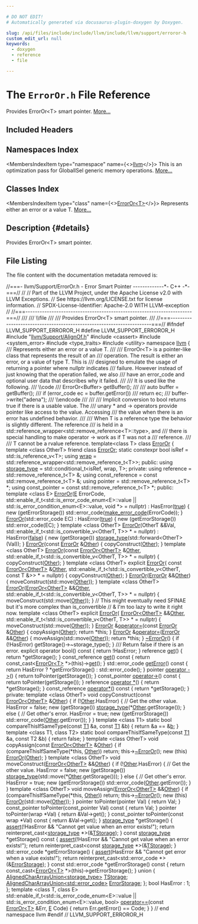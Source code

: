 ```yaml
---

# DO NOT EDIT!
# Automatically generated via docusaurus-plugin-doxygen by Doxygen.

slug: /api/files/include/include/llvm/include/llvm/support/erroror-h
custom_edit_url: null
keywords:
  - doxygen
  - reference
  - file

---
```





# The `ErrorOr.h` File Reference

<DoxygenPage pluginConfig={pluginConfig}>

Provides ErrorOr&lt;T&gt; smart pointer. <a href="#details">More...</a>

## Included Headers

<IncludesList>
<IncludesListItem
  filePath="llvm/Support/AlignOf.h"
  permalink="/docs/api/files/include/include/llvm/include/llvm/support/alignof-h"
  isLocal="true" />
<IncludesListItem
  filePath="cassert"
  permalink=""
  isLocal="false" />
<IncludesListItem
  filePath="system_error"
  permalink=""
  isLocal="false" />
<IncludesListItem
  filePath="type_traits"
  permalink=""
  isLocal="false" />
<IncludesListItem
  filePath="utility"
  permalink=""
  isLocal="false" />
</IncludesList>

## Namespaces Index

<MembersIndex>

<MembersIndexItem
  type="namespace"
  name={<><a href="/docs/api/namespaces/llvm">llvm</a></>}>
This is an optimization pass for GlobalISel generic memory operations. <a href="/docs/api/namespaces/llvm/#details">More...</a>
</MembersIndexItem>

</MembersIndex>

## Classes Index

<MembersIndex>

<MembersIndexItem
  type="class"
  name={<><a href="/docs/api/classes/llvm/erroror">ErrorOr&lt;T&gt;</a></>}>
Represents either an error or a value T. <a href="/docs/api/classes/llvm/erroror/#details">More...</a>
</MembersIndexItem>

</MembersIndex>

## Description {#details}

Provides ErrorOr&lt;T&gt; smart pointer.

## File Listing

The file content with the documentation metadata removed is:

<ProgramListing>

<Link id="l00001" /><CodeLine lineNumber="1"><span class="doxyHighlightComment">//===- llvm/Support/ErrorOr.h - Error Smart Pointer -------------&#42;- C++ -&#42;-===//</span></CodeLine>
<Link id="l00002" /><CodeLine lineNumber="2"><span class="doxyHighlightComment">//</span></CodeLine>
<Link id="l00003" /><CodeLine lineNumber="3"><span class="doxyHighlightComment">// Part of the LLVM Project, under the Apache License v2.0 with LLVM Exceptions.</span></CodeLine>
<Link id="l00004" /><CodeLine lineNumber="4"><span class="doxyHighlightComment">// See https://llvm.org/LICENSE.txt for license information.</span></CodeLine>
<Link id="l00005" /><CodeLine lineNumber="5"><span class="doxyHighlightComment">// SPDX-License-Identifier: Apache-2.0 WITH LLVM-exception</span></CodeLine>
<Link id="l00006" /><CodeLine lineNumber="6"><span class="doxyHighlightComment">//</span></CodeLine>
<Link id="l00007" /><CodeLine lineNumber="7"><span class="doxyHighlightComment">//===----------------------------------------------------------------------===//</span></CodeLine>
<Link id="l00008" /><CodeLine lineNumber="8"><span class="doxyHighlightComment">///</span></CodeLine>
<Link id="l00009" /><CodeLine lineNumber="9"><span class="doxyHighlightComment">/// \\file</span></CodeLine>
<Link id="l00010" /><CodeLine lineNumber="10"><span class="doxyHighlightComment">///</span></CodeLine>
<Link id="l00011" /><CodeLine lineNumber="11"><span class="doxyHighlightComment">/// Provides ErrorOr&lt;T&gt; smart pointer.</span></CodeLine>
<Link id="l00012" /><CodeLine lineNumber="12"><span class="doxyHighlightComment">///</span></CodeLine>
<Link id="l00013" /><CodeLine lineNumber="13"><span class="doxyHighlightComment">//===----------------------------------------------------------------------===//</span></CodeLine>
<Link id="l00014" /><CodeLine lineNumber="14"></CodeLine>
<Link id="l00015" /><CodeLine lineNumber="15"><span class="doxyHighlightPreprocessor">#ifndef LLVM&#95;SUPPORT&#95;ERROROR&#95;H</span></CodeLine>
<Link id="l00016" /><CodeLine lineNumber="16"><span class="doxyHighlightPreprocessor">#define LLVM&#95;SUPPORT&#95;ERROROR&#95;H</span></CodeLine>
<Link id="l00017" /><CodeLine lineNumber="17"></CodeLine>
<Link id="l00018" /><CodeLine lineNumber="18"><span class="doxyHighlightPreprocessor">#include &quot;<a href="/docs/api/files/include/include/llvm/include/llvm/support/alignof-h">llvm/Support/AlignOf.h</a>&quot;</span></CodeLine>
<Link id="l00019" /><CodeLine lineNumber="19"><span class="doxyHighlightPreprocessor">#include &lt;cassert&gt;</span></CodeLine>
<Link id="l00020" /><CodeLine lineNumber="20"><span class="doxyHighlightPreprocessor">#include &lt;system&#95;error&gt;</span></CodeLine>
<Link id="l00021" /><CodeLine lineNumber="21"><span class="doxyHighlightPreprocessor">#include &lt;type&#95;traits&gt;</span></CodeLine>
<Link id="l00022" /><CodeLine lineNumber="22"><span class="doxyHighlightPreprocessor">#include &lt;utility&gt;</span></CodeLine>
<Link id="l00023" /><CodeLine lineNumber="23"></CodeLine>
<Link id="l00024" /><CodeLine lineNumber="24"><span class="doxyHighlightKeyword">namespace </span><span class="doxyHighlight"><a href="/docs/api/namespaces/llvm">llvm</a> &#123;</span></CodeLine>
<Link id="l00025" /><CodeLine lineNumber="25"></CodeLine>
<Link id="l00026" /><CodeLine lineNumber="26"><span class="doxyHighlightComment">/// Represents either an error or a value T.</span></CodeLine>
<Link id="l00027" /><CodeLine lineNumber="27"><span class="doxyHighlightComment">///</span></CodeLine>
<Link id="l00028" /><CodeLine lineNumber="28"><span class="doxyHighlightComment">/// ErrorOr&lt;T&gt; is a pointer-like class that represents the result of an</span></CodeLine>
<Link id="l00029" /><CodeLine lineNumber="29"><span class="doxyHighlightComment">/// operation. The result is either an error, or a value of type T. This is</span></CodeLine>
<Link id="l00030" /><CodeLine lineNumber="30"><span class="doxyHighlightComment">/// designed to emulate the usage of returning a pointer where nullptr indicates</span></CodeLine>
<Link id="l00031" /><CodeLine lineNumber="31"><span class="doxyHighlightComment">/// failure. However instead of just knowing that the operation failed, we also</span></CodeLine>
<Link id="l00032" /><CodeLine lineNumber="32"><span class="doxyHighlightComment">/// have an error&#95;code and optional user data that describes why it failed.</span></CodeLine>
<Link id="l00033" /><CodeLine lineNumber="33"><span class="doxyHighlightComment">///</span></CodeLine>
<Link id="l00034" /><CodeLine lineNumber="34"><span class="doxyHighlightComment">/// It is used like the following.</span></CodeLine>
<Link id="l00035" /><CodeLine lineNumber="35"><span class="doxyHighlightComment">/// \\code</span></CodeLine>
<Link id="l00036" /><CodeLine lineNumber="36"><span class="doxyHighlightComment">///   ErrorOr&lt;Buffer&gt; getBuffer();</span></CodeLine>
<Link id="l00037" /><CodeLine lineNumber="37"><span class="doxyHighlightComment">///</span></CodeLine>
<Link id="l00038" /><CodeLine lineNumber="38"><span class="doxyHighlightComment">///   auto buffer = getBuffer();</span></CodeLine>
<Link id="l00039" /><CodeLine lineNumber="39"><span class="doxyHighlightComment">///   if (error&#95;code ec = buffer.getError())</span></CodeLine>
<Link id="l00040" /><CodeLine lineNumber="40"><span class="doxyHighlightComment">///     return ec;</span></CodeLine>
<Link id="l00041" /><CodeLine lineNumber="41"><span class="doxyHighlightComment">///   buffer-&gt;write(&quot;adena&quot;);</span></CodeLine>
<Link id="l00042" /><CodeLine lineNumber="42"><span class="doxyHighlightComment">/// \\endcode</span></CodeLine>
<Link id="l00043" /><CodeLine lineNumber="43"><span class="doxyHighlightComment">///</span></CodeLine>
<Link id="l00044" /><CodeLine lineNumber="44"><span class="doxyHighlightComment">///</span></CodeLine>
<Link id="l00045" /><CodeLine lineNumber="45"><span class="doxyHighlightComment">/// Implicit conversion to bool returns true if there is a usable value. The</span></CodeLine>
<Link id="l00046" /><CodeLine lineNumber="46"><span class="doxyHighlightComment">/// unary &#42; and -&gt; operators provide pointer like access to the value. Accessing</span></CodeLine>
<Link id="l00047" /><CodeLine lineNumber="47"><span class="doxyHighlightComment">/// the value when there is an error has undefined behavior.</span></CodeLine>
<Link id="l00048" /><CodeLine lineNumber="48"><span class="doxyHighlightComment">///</span></CodeLine>
<Link id="l00049" /><CodeLine lineNumber="49"><span class="doxyHighlightComment">/// When T is a reference type the behavior is slightly different. The reference</span></CodeLine>
<Link id="l00050" /><CodeLine lineNumber="50"><span class="doxyHighlightComment">/// is held in a std::reference&#95;wrapper&lt;std::remove&#95;reference&lt;T&gt;::type&gt;, and</span></CodeLine>
<Link id="l00051" /><CodeLine lineNumber="51"><span class="doxyHighlightComment">/// there is special handling to make operator -&gt; work as if T was not a</span></CodeLine>
<Link id="l00052" /><CodeLine lineNumber="52"><span class="doxyHighlightComment">/// reference.</span></CodeLine>
<Link id="l00053" /><CodeLine lineNumber="53"><span class="doxyHighlightComment">///</span></CodeLine>
<Link id="l00054" /><CodeLine lineNumber="54"><span class="doxyHighlightComment">/// T cannot be a rvalue reference.</span></CodeLine>
<Link id="l00055" /><CodeLine lineNumber="55"><span class="doxyHighlightKeyword">template</span><span class="doxyHighlight">&lt;</span><span class="doxyHighlightKeyword">class</span><span class="doxyHighlight"> T&gt;</span></CodeLine>
<Link id="l00056" /><CodeLine lineNumber="56" lineLink="/docs/api/classes/llvm/erroror"><span class="doxyHighlightKeyword">class </span><span class="doxyHighlight"><a href="/docs/api/classes/llvm/erroror/#a7efd4fdaf2b3305e13c1358dff404193">ErrorOr</a> &#123;</span></CodeLine>
<Link id="l00057" /><CodeLine lineNumber="57" lineLink="/docs/api/classes/llvm/erroror/#a7efd4fdaf2b3305e13c1358dff404193"><span class="doxyHighlight">  </span><span class="doxyHighlightKeyword">template</span><span class="doxyHighlight"> &lt;</span><span class="doxyHighlightKeyword">class</span><span class="doxyHighlight"> OtherT&gt; </span><span class="doxyHighlightKeyword">friend</span><span class="doxyHighlight"> </span><span class="doxyHighlightKeyword">class </span><span class="doxyHighlight"><a href="/docs/api/classes/llvm/erroror/#a7efd4fdaf2b3305e13c1358dff404193">ErrorOr</a>;</span></CodeLine>
<Link id="l00058" /><CodeLine lineNumber="58"></CodeLine>
<Link id="l00059" /><CodeLine lineNumber="59"><span class="doxyHighlight">  </span><span class="doxyHighlightKeyword">static</span><span class="doxyHighlight"> </span><span class="doxyHighlightKeyword">constexpr</span><span class="doxyHighlight"> </span><span class="doxyHighlightKeywordType">bool</span><span class="doxyHighlight"> isRef = std::is&#95;reference&#95;v&lt;T&gt;;</span></CodeLine>
<Link id="l00060" /><CodeLine lineNumber="60"></CodeLine>
<Link id="l00061" /><CodeLine lineNumber="61"><span class="doxyHighlight">  </span><span class="doxyHighlightKeyword">using </span><span class="doxyHighlight"><a href="/docs/api/namespaces/llvm/#ac9a23c88949ad27ad62f0ee03254ee3a">wrap</a> = std::reference&#95;wrapper&lt;std::remove&#95;reference&#95;t&lt;T&gt;&gt;;</span></CodeLine>
<Link id="l00062" /><CodeLine lineNumber="62"></CodeLine>
<Link id="l00063" /><CodeLine lineNumber="63"><span class="doxyHighlightKeyword">public</span><span class="doxyHighlight">:</span></CodeLine>
<Link id="l00064" /><CodeLine lineNumber="64" lineLink="/docs/api/classes/llvm/erroror/#a044d928a33e6a9f4c2276ac7aa035459"><span class="doxyHighlight">  </span><span class="doxyHighlightKeyword">using </span><span class="doxyHighlight"><a href="/docs/api/classes/llvm/erroror/#a044d928a33e6a9f4c2276ac7aa035459">storage&#95;type</a> = std::conditional&#95;t&lt;isRef, wrap, T&gt;;</span></CodeLine>
<Link id="l00065" /><CodeLine lineNumber="65"></CodeLine>
<Link id="l00066" /><CodeLine lineNumber="66"><span class="doxyHighlightKeyword">private</span><span class="doxyHighlight">:</span></CodeLine>
<Link id="l00067" /><CodeLine lineNumber="67"><span class="doxyHighlight">  </span><span class="doxyHighlightKeyword">using </span><span class="doxyHighlight">reference = std::remove&#95;reference&#95;t&lt;T&gt; &amp;;</span></CodeLine>
<Link id="l00068" /><CodeLine lineNumber="68"><span class="doxyHighlight">  </span><span class="doxyHighlightKeyword">using </span><span class="doxyHighlight">const&#95;reference = </span><span class="doxyHighlightKeyword">const</span><span class="doxyHighlight"> std::remove&#95;reference&#95;t&lt;T&gt; &amp;;</span></CodeLine>
<Link id="l00069" /><CodeLine lineNumber="69"><span class="doxyHighlight">  </span><span class="doxyHighlightKeyword">using </span><span class="doxyHighlight">pointer = std::remove&#95;reference&#95;t&lt;T&gt; &#42;;</span></CodeLine>
<Link id="l00070" /><CodeLine lineNumber="70"><span class="doxyHighlight">  </span><span class="doxyHighlightKeyword">using </span><span class="doxyHighlight">const&#95;pointer = </span><span class="doxyHighlightKeyword">const</span><span class="doxyHighlight"> std::remove&#95;reference&#95;t&lt;T&gt; &#42;;</span></CodeLine>
<Link id="l00071" /><CodeLine lineNumber="71"></CodeLine>
<Link id="l00072" /><CodeLine lineNumber="72"><span class="doxyHighlightKeyword">public</span><span class="doxyHighlight">:</span></CodeLine>
<Link id="l00073" /><CodeLine lineNumber="73"><span class="doxyHighlight">  </span><span class="doxyHighlightKeyword">template</span><span class="doxyHighlight"> &lt;</span><span class="doxyHighlightKeyword">class</span><span class="doxyHighlight"> E&gt;</span></CodeLine>
<Link id="l00074" /><CodeLine lineNumber="74" lineLink="/docs/api/classes/llvm/erroror/#a2cad52048a7d41edabe8c195f17d96f4"><span class="doxyHighlight">  <a href="/docs/api/classes/llvm/erroror/#a2cad52048a7d41edabe8c195f17d96f4">ErrorOr</a>(<a href="/docs/api/files/lib/lib/ir/builtingcs-cpp/#abb2b3a60ccc38a28239e19a1646e0c8a">E</a> ErrorCode,</span></CodeLine>
<Link id="l00075" /><CodeLine lineNumber="75"><span class="doxyHighlight">          std::enable&#95;if&#95;t&lt;std::is&#95;error&#95;code&#95;enum&lt;E&gt;::value ||</span></CodeLine>
<Link id="l00076" /><CodeLine lineNumber="76"><span class="doxyHighlight">                               std::is&#95;error&#95;condition&#95;enum&lt;E&gt;::value,</span></CodeLine>
<Link id="l00077" /><CodeLine lineNumber="77"><span class="doxyHighlight">                           </span><span class="doxyHighlightKeywordType">void</span><span class="doxyHighlight"> &#42;&gt; = </span><span class="doxyHighlightKeyword">nullptr</span><span class="doxyHighlight">)</span></CodeLine>
<Link id="l00078" /><CodeLine lineNumber="78"><span class="doxyHighlight">      : HasError(<a href="/docs/api/files/lib/lib/analysis/basicaliasanalysis-cpp/#af6d5cafbdfc5313e65d990120021a3ec">true</a>) &#123;</span></CodeLine>
<Link id="l00079" /><CodeLine lineNumber="79"><span class="doxyHighlight">    </span><span class="doxyHighlightKeyword">new</span><span class="doxyHighlight"> (getErrorStorage()) std::error&#95;code(<a href="/docs/api/namespaces/llvm/#a20e3e08c7de6a230cd66f9e4322c3fbe">make&#95;error&#95;code</a>(ErrorCode));</span></CodeLine>
<Link id="l00080" /><CodeLine lineNumber="80"><span class="doxyHighlight">  &#125;</span></CodeLine>
<Link id="l00081" /><CodeLine lineNumber="81"></CodeLine>
<Link id="l00082" /><CodeLine lineNumber="82" lineLink="/docs/api/classes/llvm/erroror/#a0b9b6eb49cc512af35f805069a24dfa7"><span class="doxyHighlight">  <a href="/docs/api/classes/llvm/erroror/#a0b9b6eb49cc512af35f805069a24dfa7">ErrorOr</a>(std::error&#95;code EC) : HasError(<a href="/docs/api/files/lib/lib/analysis/basicaliasanalysis-cpp/#af6d5cafbdfc5313e65d990120021a3ec">true</a>) &#123;</span></CodeLine>
<Link id="l00083" /><CodeLine lineNumber="83"><span class="doxyHighlight">    </span><span class="doxyHighlightKeyword">new</span><span class="doxyHighlight"> (getErrorStorage()) std::error&#95;code(EC);</span></CodeLine>
<Link id="l00084" /><CodeLine lineNumber="84"><span class="doxyHighlight">  &#125;</span></CodeLine>
<Link id="l00085" /><CodeLine lineNumber="85"></CodeLine>
<Link id="l00086" /><CodeLine lineNumber="86"><span class="doxyHighlight">  </span><span class="doxyHighlightKeyword">template</span><span class="doxyHighlight"> &lt;</span><span class="doxyHighlightKeyword">class</span><span class="doxyHighlight"> OtherT&gt;</span></CodeLine>
<Link id="l00087" /><CodeLine lineNumber="87" lineLink="/docs/api/classes/llvm/erroror/#a0c88a3150a8205e8cda5adfd39764e56"><span class="doxyHighlight">  <a href="/docs/api/classes/llvm/erroror/#a0c88a3150a8205e8cda5adfd39764e56">ErrorOr</a>(OtherT &amp;&amp;Val,</span></CodeLine>
<Link id="l00088" /><CodeLine lineNumber="88"><span class="doxyHighlight">          std::enable&#95;if&#95;t&lt;std::is&#95;convertible&#95;v&lt;OtherT, T&gt;&gt; &#42; = </span><span class="doxyHighlightKeyword">nullptr</span><span class="doxyHighlight">)</span></CodeLine>
<Link id="l00089" /><CodeLine lineNumber="89"><span class="doxyHighlight">      : HasError(<a href="/docs/api/namespaces/false">false</a>) &#123;</span></CodeLine>
<Link id="l00090" /><CodeLine lineNumber="90"><span class="doxyHighlight">    </span><span class="doxyHighlightKeyword">new</span><span class="doxyHighlight"> (getStorage()) <a href="/docs/api/classes/llvm/erroror/#a044d928a33e6a9f4c2276ac7aa035459">storage&#95;type</a>(std::forward&lt;OtherT&gt;(Val));</span></CodeLine>
<Link id="l00091" /><CodeLine lineNumber="91"><span class="doxyHighlight">  &#125;</span></CodeLine>
<Link id="l00092" /><CodeLine lineNumber="92"></CodeLine>
<Link id="l00093" /><CodeLine lineNumber="93" lineLink="/docs/api/classes/llvm/erroror/#a20081c99e138c9642200e57357ce3030"><span class="doxyHighlight">  <a href="/docs/api/classes/llvm/erroror/#a20081c99e138c9642200e57357ce3030">ErrorOr</a>(</span><span class="doxyHighlightKeyword">const</span><span class="doxyHighlight"> <a href="/docs/api/classes/llvm/erroror/#a7efd4fdaf2b3305e13c1358dff404193">ErrorOr</a> &amp;<a href="/docs/api/namespaces/llvm/#a9eb4f5b98b70ee4fab9614ed58282c1fa6311ae17c1ee52b36e68aaf4ad066387">Other</a>) &#123;</span></CodeLine>
<Link id="l00094" /><CodeLine lineNumber="94"><span class="doxyHighlight">    copyConstruct(<a href="/docs/api/namespaces/llvm/#a9eb4f5b98b70ee4fab9614ed58282c1fa6311ae17c1ee52b36e68aaf4ad066387">Other</a>);</span></CodeLine>
<Link id="l00095" /><CodeLine lineNumber="95"><span class="doxyHighlight">  &#125;</span></CodeLine>
<Link id="l00096" /><CodeLine lineNumber="96"></CodeLine>
<Link id="l00097" /><CodeLine lineNumber="97"><span class="doxyHighlight">  </span><span class="doxyHighlightKeyword">template</span><span class="doxyHighlight"> &lt;</span><span class="doxyHighlightKeyword">class</span><span class="doxyHighlight"> OtherT&gt;</span></CodeLine>
<Link id="l00098" /><CodeLine lineNumber="98" lineLink="/docs/api/classes/llvm/erroror/#a85c93f60d48db111d6c1268fea22e8a5"><span class="doxyHighlight">  <a href="/docs/api/classes/llvm/erroror/#a85c93f60d48db111d6c1268fea22e8a5">ErrorOr</a>(</span><span class="doxyHighlightKeyword">const</span><span class="doxyHighlight"> <a href="/docs/api/classes/llvm/erroror/#a7efd4fdaf2b3305e13c1358dff404193">ErrorOr&lt;OtherT&gt;</a> &amp;<a href="/docs/api/namespaces/llvm/#a9eb4f5b98b70ee4fab9614ed58282c1fa6311ae17c1ee52b36e68aaf4ad066387">Other</a>,</span></CodeLine>
<Link id="l00099" /><CodeLine lineNumber="99"><span class="doxyHighlight">          std::enable&#95;if&#95;t&lt;std::is&#95;convertible&#95;v&lt;OtherT, T&gt;&gt; &#42; = </span><span class="doxyHighlightKeyword">nullptr</span><span class="doxyHighlight">) &#123;</span></CodeLine>
<Link id="l00100" /><CodeLine lineNumber="100"><span class="doxyHighlight">    copyConstruct(<a href="/docs/api/namespaces/llvm/#a9eb4f5b98b70ee4fab9614ed58282c1fa6311ae17c1ee52b36e68aaf4ad066387">Other</a>);</span></CodeLine>
<Link id="l00101" /><CodeLine lineNumber="101"><span class="doxyHighlight">  &#125;</span></CodeLine>
<Link id="l00102" /><CodeLine lineNumber="102"></CodeLine>
<Link id="l00103" /><CodeLine lineNumber="103"><span class="doxyHighlight">  </span><span class="doxyHighlightKeyword">template</span><span class="doxyHighlight"> &lt;</span><span class="doxyHighlightKeyword">class</span><span class="doxyHighlight"> OtherT&gt;</span></CodeLine>
<Link id="l00104" /><CodeLine lineNumber="104" lineLink="/docs/api/classes/llvm/erroror/#abca6cf2d304e0f62ab618356a4ae73a7"><span class="doxyHighlight">  </span><span class="doxyHighlightKeyword">explicit</span><span class="doxyHighlight"> <a href="/docs/api/classes/llvm/erroror/#abca6cf2d304e0f62ab618356a4ae73a7">ErrorOr</a>(</span></CodeLine>
<Link id="l00105" /><CodeLine lineNumber="105"><span class="doxyHighlight">      </span><span class="doxyHighlightKeyword">const</span><span class="doxyHighlight"> <a href="/docs/api/classes/llvm/erroror/#a7efd4fdaf2b3305e13c1358dff404193">ErrorOr&lt;OtherT&gt;</a> &amp;<a href="/docs/api/namespaces/llvm/#a9eb4f5b98b70ee4fab9614ed58282c1fa6311ae17c1ee52b36e68aaf4ad066387">Other</a>,</span></CodeLine>
<Link id="l00106" /><CodeLine lineNumber="106"><span class="doxyHighlight">      std::enable&#95;if&#95;t&lt;!std::is&#95;convertible&#95;v&lt;OtherT, const T &amp;&gt;&gt; &#42; = </span><span class="doxyHighlightKeyword">nullptr</span><span class="doxyHighlight">) &#123;</span></CodeLine>
<Link id="l00107" /><CodeLine lineNumber="107"><span class="doxyHighlight">    copyConstruct(<a href="/docs/api/namespaces/llvm/#a9eb4f5b98b70ee4fab9614ed58282c1fa6311ae17c1ee52b36e68aaf4ad066387">Other</a>);</span></CodeLine>
<Link id="l00108" /><CodeLine lineNumber="108"><span class="doxyHighlight">  &#125;</span></CodeLine>
<Link id="l00109" /><CodeLine lineNumber="109"></CodeLine>
<Link id="l00110" /><CodeLine lineNumber="110" lineLink="/docs/api/classes/llvm/erroror/#a56e3928f88902bab6f3c04488ff5fbd4"><span class="doxyHighlight">  <a href="/docs/api/classes/llvm/erroror/#a56e3928f88902bab6f3c04488ff5fbd4">ErrorOr</a>(<a href="/docs/api/classes/llvm/erroror/#a7efd4fdaf2b3305e13c1358dff404193">ErrorOr</a> &amp;&amp;<a href="/docs/api/namespaces/llvm/#a9eb4f5b98b70ee4fab9614ed58282c1fa6311ae17c1ee52b36e68aaf4ad066387">Other</a>) &#123;</span></CodeLine>
<Link id="l00111" /><CodeLine lineNumber="111"><span class="doxyHighlight">    moveConstruct(std::move(<a href="/docs/api/namespaces/llvm/#a9eb4f5b98b70ee4fab9614ed58282c1fa6311ae17c1ee52b36e68aaf4ad066387">Other</a>));</span></CodeLine>
<Link id="l00112" /><CodeLine lineNumber="112"><span class="doxyHighlight">  &#125;</span></CodeLine>
<Link id="l00113" /><CodeLine lineNumber="113"></CodeLine>
<Link id="l00114" /><CodeLine lineNumber="114"><span class="doxyHighlight">  </span><span class="doxyHighlightKeyword">template</span><span class="doxyHighlight"> &lt;</span><span class="doxyHighlightKeyword">class</span><span class="doxyHighlight"> OtherT&gt;</span></CodeLine>
<Link id="l00115" /><CodeLine lineNumber="115" lineLink="/docs/api/classes/llvm/erroror/#a791904015531439ae55a4de9c2e201ce"><span class="doxyHighlight">  <a href="/docs/api/classes/llvm/erroror/#a791904015531439ae55a4de9c2e201ce">ErrorOr</a>(<a href="/docs/api/classes/llvm/erroror/#a7efd4fdaf2b3305e13c1358dff404193">ErrorOr&lt;OtherT&gt;</a> &amp;&amp;<a href="/docs/api/namespaces/llvm/#a9eb4f5b98b70ee4fab9614ed58282c1fa6311ae17c1ee52b36e68aaf4ad066387">Other</a>,</span></CodeLine>
<Link id="l00116" /><CodeLine lineNumber="116"><span class="doxyHighlight">          std::enable&#95;if&#95;t&lt;std::is&#95;convertible&#95;v&lt;OtherT, T&gt;&gt; &#42; = </span><span class="doxyHighlightKeyword">nullptr</span><span class="doxyHighlight">) &#123;</span></CodeLine>
<Link id="l00117" /><CodeLine lineNumber="117"><span class="doxyHighlight">    moveConstruct(std::move(<a href="/docs/api/namespaces/llvm/#a9eb4f5b98b70ee4fab9614ed58282c1fa6311ae17c1ee52b36e68aaf4ad066387">Other</a>));</span></CodeLine>
<Link id="l00118" /><CodeLine lineNumber="118"><span class="doxyHighlight">  &#125;</span></CodeLine>
<Link id="l00119" /><CodeLine lineNumber="119"></CodeLine>
<Link id="l00120" /><CodeLine lineNumber="120"><span class="doxyHighlight">  </span><span class="doxyHighlightComment">// This might eventually need SFINAE but it&#39;s more complex than is&#95;convertible</span></CodeLine>
<Link id="l00121" /><CodeLine lineNumber="121"><span class="doxyHighlight">  </span><span class="doxyHighlightComment">// &amp; I&#39;m too lazy to write it right now.</span></CodeLine>
<Link id="l00122" /><CodeLine lineNumber="122"><span class="doxyHighlight">  </span><span class="doxyHighlightKeyword">template</span><span class="doxyHighlight"> &lt;</span><span class="doxyHighlightKeyword">class</span><span class="doxyHighlight"> OtherT&gt;</span></CodeLine>
<Link id="l00123" /><CodeLine lineNumber="123" lineLink="/docs/api/classes/llvm/erroror/#ac588a4604a42c9158bfc57eecbf275be"><span class="doxyHighlight">  </span><span class="doxyHighlightKeyword">explicit</span><span class="doxyHighlight"> <a href="/docs/api/classes/llvm/erroror/#ac588a4604a42c9158bfc57eecbf275be">ErrorOr</a>(</span></CodeLine>
<Link id="l00124" /><CodeLine lineNumber="124"><span class="doxyHighlight">      <a href="/docs/api/classes/llvm/erroror/#a7efd4fdaf2b3305e13c1358dff404193">ErrorOr&lt;OtherT&gt;</a> &amp;&amp;<a href="/docs/api/namespaces/llvm/#a9eb4f5b98b70ee4fab9614ed58282c1fa6311ae17c1ee52b36e68aaf4ad066387">Other</a>,</span></CodeLine>
<Link id="l00125" /><CodeLine lineNumber="125"><span class="doxyHighlight">      std::enable&#95;if&#95;t&lt;!std::is&#95;convertible&#95;v&lt;OtherT, T&gt;&gt; &#42; = </span><span class="doxyHighlightKeyword">nullptr</span><span class="doxyHighlight">) &#123;</span></CodeLine>
<Link id="l00126" /><CodeLine lineNumber="126"><span class="doxyHighlight">    moveConstruct(std::move(<a href="/docs/api/namespaces/llvm/#a9eb4f5b98b70ee4fab9614ed58282c1fa6311ae17c1ee52b36e68aaf4ad066387">Other</a>));</span></CodeLine>
<Link id="l00127" /><CodeLine lineNumber="127"><span class="doxyHighlight">  &#125;</span></CodeLine>
<Link id="l00128" /><CodeLine lineNumber="128"></CodeLine>
<Link id="l00129" /><CodeLine lineNumber="129" lineLink="/docs/api/classes/llvm/erroror/#a7b5cabc7f13c789f90d75c6ed2399092"><span class="doxyHighlight">  <a href="/docs/api/classes/llvm/erroror/#a7efd4fdaf2b3305e13c1358dff404193">ErrorOr</a> &amp;<a href="/docs/api/classes/llvm/erroror/#a7b5cabc7f13c789f90d75c6ed2399092">operator=</a>(</span><span class="doxyHighlightKeyword">const</span><span class="doxyHighlight"> <a href="/docs/api/classes/llvm/erroror/#a7efd4fdaf2b3305e13c1358dff404193">ErrorOr</a> &amp;<a href="/docs/api/namespaces/llvm/#a9eb4f5b98b70ee4fab9614ed58282c1fa6311ae17c1ee52b36e68aaf4ad066387">Other</a>) &#123;</span></CodeLine>
<Link id="l00130" /><CodeLine lineNumber="130"><span class="doxyHighlight">    copyAssign(<a href="/docs/api/namespaces/llvm/#a9eb4f5b98b70ee4fab9614ed58282c1fa6311ae17c1ee52b36e68aaf4ad066387">Other</a>);</span></CodeLine>
<Link id="l00131" /><CodeLine lineNumber="131"><span class="doxyHighlight">    </span><span class="doxyHighlightKeywordFlow">return</span><span class="doxyHighlight"> &#42;</span><span class="doxyHighlightKeyword">this</span><span class="doxyHighlight">;</span></CodeLine>
<Link id="l00132" /><CodeLine lineNumber="132"><span class="doxyHighlight">  &#125;</span></CodeLine>
<Link id="l00133" /><CodeLine lineNumber="133"></CodeLine>
<Link id="l00134" /><CodeLine lineNumber="134" lineLink="/docs/api/classes/llvm/erroror/#add58e99c48b004cc71fcc70ab9cfd9a5"><span class="doxyHighlight">  <a href="/docs/api/classes/llvm/erroror/#a7efd4fdaf2b3305e13c1358dff404193">ErrorOr</a> &amp;<a href="/docs/api/classes/llvm/erroror/#add58e99c48b004cc71fcc70ab9cfd9a5">operator=</a>(<a href="/docs/api/classes/llvm/erroror/#a7efd4fdaf2b3305e13c1358dff404193">ErrorOr</a> &amp;&amp;<a href="/docs/api/namespaces/llvm/#a9eb4f5b98b70ee4fab9614ed58282c1fa6311ae17c1ee52b36e68aaf4ad066387">Other</a>) &#123;</span></CodeLine>
<Link id="l00135" /><CodeLine lineNumber="135"><span class="doxyHighlight">    moveAssign(std::move(<a href="/docs/api/namespaces/llvm/#a9eb4f5b98b70ee4fab9614ed58282c1fa6311ae17c1ee52b36e68aaf4ad066387">Other</a>));</span></CodeLine>
<Link id="l00136" /><CodeLine lineNumber="136"><span class="doxyHighlight">    </span><span class="doxyHighlightKeywordFlow">return</span><span class="doxyHighlight"> &#42;</span><span class="doxyHighlightKeyword">this</span><span class="doxyHighlight">;</span></CodeLine>
<Link id="l00137" /><CodeLine lineNumber="137"><span class="doxyHighlight">  &#125;</span></CodeLine>
<Link id="l00138" /><CodeLine lineNumber="138"></CodeLine>
<Link id="l00139" /><CodeLine lineNumber="139" lineLink="/docs/api/classes/llvm/erroror/#a776812c4ac335832e0799b1318bc4eba"><span class="doxyHighlight">  <a href="/docs/api/classes/llvm/erroror/#a776812c4ac335832e0799b1318bc4eba">~ErrorOr</a>() &#123;</span></CodeLine>
<Link id="l00140" /><CodeLine lineNumber="140"><span class="doxyHighlight">    </span><span class="doxyHighlightKeywordFlow">if</span><span class="doxyHighlight"> (!HasError)</span></CodeLine>
<Link id="l00141" /><CodeLine lineNumber="141"><span class="doxyHighlight">      getStorage()-&gt;~storage&#95;type();</span></CodeLine>
<Link id="l00142" /><CodeLine lineNumber="142"><span class="doxyHighlight">  &#125;</span></CodeLine>
<Link id="l00143" /><CodeLine lineNumber="143"></CodeLine>
<Link id="l00144" /><CodeLine lineNumber="144"><span class="doxyHighlightComment">  /// Return false if there is an error.</span></CodeLine>
<Link id="l00145" /><CodeLine lineNumber="145" lineLink="/docs/api/classes/llvm/erroror/#a912f09c878488673ca05dd079bbec829"><span class="doxyHighlight">  </span><span class="doxyHighlightKeyword">explicit</span><span class="doxyHighlight"> </span><span class="doxyHighlightKeyword">operator</span><span class="doxyHighlight"> bool()</span><span class="doxyHighlightKeyword"> const </span><span class="doxyHighlight">&#123;</span></CodeLine>
<Link id="l00146" /><CodeLine lineNumber="146"><span class="doxyHighlight">    </span><span class="doxyHighlightKeywordFlow">return</span><span class="doxyHighlight"> !HasError;</span></CodeLine>
<Link id="l00147" /><CodeLine lineNumber="147"><span class="doxyHighlight">  &#125;</span></CodeLine>
<Link id="l00148" /><CodeLine lineNumber="148"></CodeLine>
<Link id="l00149" /><CodeLine lineNumber="149" lineLink="/docs/api/classes/llvm/erroror/#a7903f14c3b4fb5b4f9f9fa8b4ee0b4eb"><span class="doxyHighlight">  reference <a href="/docs/api/classes/llvm/erroror/#a7903f14c3b4fb5b4f9f9fa8b4ee0b4eb">get</a>() &#123; </span><span class="doxyHighlightKeywordFlow">return</span><span class="doxyHighlight"> &#42;getStorage(); &#125;</span></CodeLine>
<Link id="l00150" /><CodeLine lineNumber="150" lineLink="/docs/api/classes/llvm/erroror/#a06487cfa60a884310d4c65ac6cbe7e71"><span class="doxyHighlight">  const&#95;reference <a href="/docs/api/classes/llvm/erroror/#a06487cfa60a884310d4c65ac6cbe7e71">get</a>()</span><span class="doxyHighlightKeyword"> const </span><span class="doxyHighlight">&#123; </span><span class="doxyHighlightKeywordFlow">return</span><span class="doxyHighlight"> </span><span class="doxyHighlightKeyword">const&#95;cast&lt;</span><span class="doxyHighlight"><a href="/docs/api/classes/llvm/erroror/#a7efd4fdaf2b3305e13c1358dff404193">ErrorOr&lt;T&gt;</a> &#42;</span><span class="doxyHighlightKeyword">&gt;</span><span class="doxyHighlight">(</span><span class="doxyHighlightKeyword">this</span><span class="doxyHighlight">)-&gt;<a href="/docs/api/classes/llvm/erroror/#a06487cfa60a884310d4c65ac6cbe7e71">get</a>(); &#125;</span></CodeLine>
<Link id="l00151" /><CodeLine lineNumber="151"></CodeLine>
<Link id="l00152" /><CodeLine lineNumber="152" lineLink="/docs/api/classes/llvm/erroror/#a8300c72908f1845c931951ed4b2a2375"><span class="doxyHighlight">  std::error&#95;code <a href="/docs/api/classes/llvm/erroror/#a8300c72908f1845c931951ed4b2a2375">getError</a>()</span><span class="doxyHighlightKeyword"> const </span><span class="doxyHighlight">&#123;</span></CodeLine>
<Link id="l00153" /><CodeLine lineNumber="153"><span class="doxyHighlight">    </span><span class="doxyHighlightKeywordFlow">return</span><span class="doxyHighlight"> HasError ? &#42;getErrorStorage() : std::error&#95;code();</span></CodeLine>
<Link id="l00154" /><CodeLine lineNumber="154"><span class="doxyHighlight">  &#125;</span></CodeLine>
<Link id="l00155" /><CodeLine lineNumber="155"></CodeLine>
<Link id="l00156" /><CodeLine lineNumber="156" lineLink="/docs/api/classes/llvm/erroror/#aab0035295464e86743b6ecc4ddcd427b"><span class="doxyHighlight">  pointer <a href="/docs/api/classes/llvm/erroror/#aab0035295464e86743b6ecc4ddcd427b">operator -&gt;</a>() &#123;</span></CodeLine>
<Link id="l00157" /><CodeLine lineNumber="157"><span class="doxyHighlight">    </span><span class="doxyHighlightKeywordFlow">return</span><span class="doxyHighlight"> toPointer(getStorage());</span></CodeLine>
<Link id="l00158" /><CodeLine lineNumber="158"><span class="doxyHighlight">  &#125;</span></CodeLine>
<Link id="l00159" /><CodeLine lineNumber="159"></CodeLine>
<Link id="l00160" /><CodeLine lineNumber="160" lineLink="/docs/api/classes/llvm/erroror/#acb7e39d04666f982b8a409e7ab804959"><span class="doxyHighlight">  const&#95;pointer <a href="/docs/api/classes/llvm/erroror/#acb7e39d04666f982b8a409e7ab804959">operator-&gt;</a>()</span><span class="doxyHighlightKeyword"> const </span><span class="doxyHighlight">&#123; </span><span class="doxyHighlightKeywordFlow">return</span><span class="doxyHighlight"> toPointer(getStorage()); &#125;</span></CodeLine>
<Link id="l00161" /><CodeLine lineNumber="161"></CodeLine>
<Link id="l00162" /><CodeLine lineNumber="162" lineLink="/docs/api/classes/llvm/erroror/#a727e57603b3724522121b7846147afa3"><span class="doxyHighlight">  reference <a href="/docs/api/classes/llvm/erroror/#a727e57603b3724522121b7846147afa3">operator &#42;</a>() &#123;</span></CodeLine>
<Link id="l00163" /><CodeLine lineNumber="163"><span class="doxyHighlight">    </span><span class="doxyHighlightKeywordFlow">return</span><span class="doxyHighlight"> &#42;getStorage();</span></CodeLine>
<Link id="l00164" /><CodeLine lineNumber="164"><span class="doxyHighlight">  &#125;</span></CodeLine>
<Link id="l00165" /><CodeLine lineNumber="165"></CodeLine>
<Link id="l00166" /><CodeLine lineNumber="166" lineLink="/docs/api/classes/llvm/erroror/#a346afb86492b1e9cf12667aec43bd134"><span class="doxyHighlight">  const&#95;reference <a href="/docs/api/classes/llvm/erroror/#a346afb86492b1e9cf12667aec43bd134">operator&#42;</a>()</span><span class="doxyHighlightKeyword"> const </span><span class="doxyHighlight">&#123; </span><span class="doxyHighlightKeywordFlow">return</span><span class="doxyHighlight"> &#42;getStorage(); &#125;</span></CodeLine>
<Link id="l00167" /><CodeLine lineNumber="167"></CodeLine>
<Link id="l00168" /><CodeLine lineNumber="168"><span class="doxyHighlightKeyword">private</span><span class="doxyHighlight">:</span></CodeLine>
<Link id="l00169" /><CodeLine lineNumber="169"><span class="doxyHighlight">  </span><span class="doxyHighlightKeyword">template</span><span class="doxyHighlight"> &lt;</span><span class="doxyHighlightKeyword">class</span><span class="doxyHighlight"> OtherT&gt;</span></CodeLine>
<Link id="l00170" /><CodeLine lineNumber="170"><span class="doxyHighlight">  </span><span class="doxyHighlightKeywordType">void</span><span class="doxyHighlight"> copyConstruct(</span><span class="doxyHighlightKeyword">const</span><span class="doxyHighlight"> <a href="/docs/api/classes/llvm/erroror">ErrorOr&lt;OtherT&gt;</a> &amp;<a href="/docs/api/namespaces/llvm/#a9eb4f5b98b70ee4fab9614ed58282c1fa6311ae17c1ee52b36e68aaf4ad066387">Other</a>) &#123;</span></CodeLine>
<Link id="l00171" /><CodeLine lineNumber="171"><span class="doxyHighlight">    </span><span class="doxyHighlightKeywordFlow">if</span><span class="doxyHighlight"> (!<a href="/docs/api/namespaces/llvm/#a9eb4f5b98b70ee4fab9614ed58282c1fa6311ae17c1ee52b36e68aaf4ad066387">Other</a>.HasError) &#123;</span></CodeLine>
<Link id="l00172" /><CodeLine lineNumber="172"><span class="doxyHighlight">      </span><span class="doxyHighlightComment">// Get the other value.</span></CodeLine>
<Link id="l00173" /><CodeLine lineNumber="173"><span class="doxyHighlight">      HasError = </span><span class="doxyHighlightKeyword">false</span><span class="doxyHighlight">;</span></CodeLine>
<Link id="l00174" /><CodeLine lineNumber="174"><span class="doxyHighlight">      </span><span class="doxyHighlightKeyword">new</span><span class="doxyHighlight"> (getStorage()) <a href="/docs/api/classes/llvm/erroror/#a044d928a33e6a9f4c2276ac7aa035459">storage&#95;type</a>(&#42;<a href="/docs/api/namespaces/llvm/#a9eb4f5b98b70ee4fab9614ed58282c1fa6311ae17c1ee52b36e68aaf4ad066387">Other</a>.getStorage());</span></CodeLine>
<Link id="l00175" /><CodeLine lineNumber="175"><span class="doxyHighlight">    &#125; </span><span class="doxyHighlightKeywordFlow">else</span><span class="doxyHighlight"> &#123;</span></CodeLine>
<Link id="l00176" /><CodeLine lineNumber="176"><span class="doxyHighlight">      </span><span class="doxyHighlightComment">// Get other&#39;s error.</span></CodeLine>
<Link id="l00177" /><CodeLine lineNumber="177"><span class="doxyHighlight">      HasError = </span><span class="doxyHighlightKeyword">true</span><span class="doxyHighlight">;</span></CodeLine>
<Link id="l00178" /><CodeLine lineNumber="178"><span class="doxyHighlight">      </span><span class="doxyHighlightKeyword">new</span><span class="doxyHighlight"> (getErrorStorage()) std::error&#95;code(<a href="/docs/api/namespaces/llvm/#a9eb4f5b98b70ee4fab9614ed58282c1fa6311ae17c1ee52b36e68aaf4ad066387">Other</a>.getError());</span></CodeLine>
<Link id="l00179" /><CodeLine lineNumber="179"><span class="doxyHighlight">    &#125;</span></CodeLine>
<Link id="l00180" /><CodeLine lineNumber="180"><span class="doxyHighlight">  &#125;</span></CodeLine>
<Link id="l00181" /><CodeLine lineNumber="181"></CodeLine>
<Link id="l00182" /><CodeLine lineNumber="182"><span class="doxyHighlight">  </span><span class="doxyHighlightKeyword">template</span><span class="doxyHighlight"> &lt;</span><span class="doxyHighlightKeyword">class</span><span class="doxyHighlight"> T1&gt;</span></CodeLine>
<Link id="l00183" /><CodeLine lineNumber="183"><span class="doxyHighlight">  </span><span class="doxyHighlightKeyword">static</span><span class="doxyHighlight"> </span><span class="doxyHighlightKeywordType">bool</span><span class="doxyHighlight"> compareThisIfSameType(</span><span class="doxyHighlightKeyword">const</span><span class="doxyHighlight"> <a href="/docs/api/files/lib/lib/target/lib/target/mips/mips16isellowering-cpp/#ac16509a75e3d3fc46b9df1726be486ec">T1</a> &amp;a, </span><span class="doxyHighlightKeyword">const</span><span class="doxyHighlight"> <a href="/docs/api/files/lib/lib/target/lib/target/mips/mips16isellowering-cpp/#ac16509a75e3d3fc46b9df1726be486ec">T1</a> &amp;b) &#123;</span></CodeLine>
<Link id="l00184" /><CodeLine lineNumber="184"><span class="doxyHighlight">    </span><span class="doxyHighlightKeywordFlow">return</span><span class="doxyHighlight"> &amp;a == &amp;<a href="/docs/api/namespaces/llvm/m68k/#ab3a288f2953d8eca3e363959fc2cf38ea92eb5ffee6ae2fec3ad71c777531578f">b</a>;</span></CodeLine>
<Link id="l00185" /><CodeLine lineNumber="185"><span class="doxyHighlight">  &#125;</span></CodeLine>
<Link id="l00186" /><CodeLine lineNumber="186"></CodeLine>
<Link id="l00187" /><CodeLine lineNumber="187"><span class="doxyHighlight">  </span><span class="doxyHighlightKeyword">template</span><span class="doxyHighlight"> &lt;</span><span class="doxyHighlightKeyword">class</span><span class="doxyHighlight"> T1, </span><span class="doxyHighlightKeyword">class</span><span class="doxyHighlight"> T2&gt;</span></CodeLine>
<Link id="l00188" /><CodeLine lineNumber="188"><span class="doxyHighlight">  </span><span class="doxyHighlightKeyword">static</span><span class="doxyHighlight"> </span><span class="doxyHighlightKeywordType">bool</span><span class="doxyHighlight"> compareThisIfSameType(</span><span class="doxyHighlightKeyword">const</span><span class="doxyHighlight"> <a href="/docs/api/files/lib/lib/target/lib/target/mips/mips16isellowering-cpp/#ac16509a75e3d3fc46b9df1726be486ec">T1</a> &amp;a, </span><span class="doxyHighlightKeyword">const</span><span class="doxyHighlight"> T2 &amp;b) &#123;</span></CodeLine>
<Link id="l00189" /><CodeLine lineNumber="189"><span class="doxyHighlight">    </span><span class="doxyHighlightKeywordFlow">return</span><span class="doxyHighlight"> </span><span class="doxyHighlightKeyword">false</span><span class="doxyHighlight">;</span></CodeLine>
<Link id="l00190" /><CodeLine lineNumber="190"><span class="doxyHighlight">  &#125;</span></CodeLine>
<Link id="l00191" /><CodeLine lineNumber="191"></CodeLine>
<Link id="l00192" /><CodeLine lineNumber="192"><span class="doxyHighlight">  </span><span class="doxyHighlightKeyword">template</span><span class="doxyHighlight"> &lt;</span><span class="doxyHighlightKeyword">class</span><span class="doxyHighlight"> OtherT&gt;</span></CodeLine>
<Link id="l00193" /><CodeLine lineNumber="193"><span class="doxyHighlight">  </span><span class="doxyHighlightKeywordType">void</span><span class="doxyHighlight"> copyAssign(</span><span class="doxyHighlightKeyword">const</span><span class="doxyHighlight"> <a href="/docs/api/classes/llvm/erroror/#a7efd4fdaf2b3305e13c1358dff404193">ErrorOr&lt;OtherT&gt;</a> &amp;<a href="/docs/api/namespaces/llvm/#a9eb4f5b98b70ee4fab9614ed58282c1fa6311ae17c1ee52b36e68aaf4ad066387">Other</a>) &#123;</span></CodeLine>
<Link id="l00194" /><CodeLine lineNumber="194"><span class="doxyHighlight">    </span><span class="doxyHighlightKeywordFlow">if</span><span class="doxyHighlight"> (compareThisIfSameType(&#42;</span><span class="doxyHighlightKeyword">this</span><span class="doxyHighlight">, <a href="/docs/api/namespaces/llvm/#a9eb4f5b98b70ee4fab9614ed58282c1fa6311ae17c1ee52b36e68aaf4ad066387">Other</a>))</span></CodeLine>
<Link id="l00195" /><CodeLine lineNumber="195"><span class="doxyHighlight">      </span><span class="doxyHighlightKeywordFlow">return</span><span class="doxyHighlight">;</span></CodeLine>
<Link id="l00196" /><CodeLine lineNumber="196"></CodeLine>
<Link id="l00197" /><CodeLine lineNumber="197"><span class="doxyHighlight">    this-&gt;<a href="/docs/api/classes/llvm/erroror/#a776812c4ac335832e0799b1318bc4eba">~ErrorOr</a>();</span></CodeLine>
<Link id="l00198" /><CodeLine lineNumber="198"><span class="doxyHighlight">    </span><span class="doxyHighlightKeyword">new</span><span class="doxyHighlight"> (</span><span class="doxyHighlightKeyword">this</span><span class="doxyHighlight">) <a href="/docs/api/classes/llvm/erroror/#a7efd4fdaf2b3305e13c1358dff404193">ErrorOr</a>(<a href="/docs/api/namespaces/llvm/#a9eb4f5b98b70ee4fab9614ed58282c1fa6311ae17c1ee52b36e68aaf4ad066387">Other</a>);</span></CodeLine>
<Link id="l00199" /><CodeLine lineNumber="199"><span class="doxyHighlight">  &#125;</span></CodeLine>
<Link id="l00200" /><CodeLine lineNumber="200"></CodeLine>
<Link id="l00201" /><CodeLine lineNumber="201"><span class="doxyHighlight">  </span><span class="doxyHighlightKeyword">template</span><span class="doxyHighlight"> &lt;</span><span class="doxyHighlightKeyword">class</span><span class="doxyHighlight"> OtherT&gt;</span></CodeLine>
<Link id="l00202" /><CodeLine lineNumber="202"><span class="doxyHighlight">  </span><span class="doxyHighlightKeywordType">void</span><span class="doxyHighlight"> moveConstruct(<a href="/docs/api/classes/llvm/erroror/#a7efd4fdaf2b3305e13c1358dff404193">ErrorOr&lt;OtherT&gt;</a> &amp;&amp;<a href="/docs/api/namespaces/llvm/#a9eb4f5b98b70ee4fab9614ed58282c1fa6311ae17c1ee52b36e68aaf4ad066387">Other</a>) &#123;</span></CodeLine>
<Link id="l00203" /><CodeLine lineNumber="203"><span class="doxyHighlight">    </span><span class="doxyHighlightKeywordFlow">if</span><span class="doxyHighlight"> (!<a href="/docs/api/namespaces/llvm/#a9eb4f5b98b70ee4fab9614ed58282c1fa6311ae17c1ee52b36e68aaf4ad066387">Other</a>.HasError) &#123;</span></CodeLine>
<Link id="l00204" /><CodeLine lineNumber="204"><span class="doxyHighlight">      </span><span class="doxyHighlightComment">// Get the other value.</span></CodeLine>
<Link id="l00205" /><CodeLine lineNumber="205"><span class="doxyHighlight">      HasError = </span><span class="doxyHighlightKeyword">false</span><span class="doxyHighlight">;</span></CodeLine>
<Link id="l00206" /><CodeLine lineNumber="206"><span class="doxyHighlight">      </span><span class="doxyHighlightKeyword">new</span><span class="doxyHighlight"> (getStorage()) <a href="/docs/api/classes/llvm/erroror/#a044d928a33e6a9f4c2276ac7aa035459">storage&#95;type</a>(std::move(&#42;<a href="/docs/api/namespaces/llvm/#a9eb4f5b98b70ee4fab9614ed58282c1fa6311ae17c1ee52b36e68aaf4ad066387">Other</a>.getStorage()));</span></CodeLine>
<Link id="l00207" /><CodeLine lineNumber="207"><span class="doxyHighlight">    &#125; </span><span class="doxyHighlightKeywordFlow">else</span><span class="doxyHighlight"> &#123;</span></CodeLine>
<Link id="l00208" /><CodeLine lineNumber="208"><span class="doxyHighlight">      </span><span class="doxyHighlightComment">// Get other&#39;s error.</span></CodeLine>
<Link id="l00209" /><CodeLine lineNumber="209"><span class="doxyHighlight">      HasError = </span><span class="doxyHighlightKeyword">true</span><span class="doxyHighlight">;</span></CodeLine>
<Link id="l00210" /><CodeLine lineNumber="210"><span class="doxyHighlight">      </span><span class="doxyHighlightKeyword">new</span><span class="doxyHighlight"> (getErrorStorage()) std::error&#95;code(<a href="/docs/api/namespaces/llvm/#a9eb4f5b98b70ee4fab9614ed58282c1fa6311ae17c1ee52b36e68aaf4ad066387">Other</a>.getError());</span></CodeLine>
<Link id="l00211" /><CodeLine lineNumber="211"><span class="doxyHighlight">    &#125;</span></CodeLine>
<Link id="l00212" /><CodeLine lineNumber="212"><span class="doxyHighlight">  &#125;</span></CodeLine>
<Link id="l00213" /><CodeLine lineNumber="213"></CodeLine>
<Link id="l00214" /><CodeLine lineNumber="214"><span class="doxyHighlight">  </span><span class="doxyHighlightKeyword">template</span><span class="doxyHighlight"> &lt;</span><span class="doxyHighlightKeyword">class</span><span class="doxyHighlight"> OtherT&gt;</span></CodeLine>
<Link id="l00215" /><CodeLine lineNumber="215"><span class="doxyHighlight">  </span><span class="doxyHighlightKeywordType">void</span><span class="doxyHighlight"> moveAssign(<a href="/docs/api/classes/llvm/erroror/#a7efd4fdaf2b3305e13c1358dff404193">ErrorOr&lt;OtherT&gt;</a> &amp;&amp;<a href="/docs/api/namespaces/llvm/#a9eb4f5b98b70ee4fab9614ed58282c1fa6311ae17c1ee52b36e68aaf4ad066387">Other</a>) &#123;</span></CodeLine>
<Link id="l00216" /><CodeLine lineNumber="216"><span class="doxyHighlight">    </span><span class="doxyHighlightKeywordFlow">if</span><span class="doxyHighlight"> (compareThisIfSameType(&#42;</span><span class="doxyHighlightKeyword">this</span><span class="doxyHighlight">, <a href="/docs/api/namespaces/llvm/#a9eb4f5b98b70ee4fab9614ed58282c1fa6311ae17c1ee52b36e68aaf4ad066387">Other</a>))</span></CodeLine>
<Link id="l00217" /><CodeLine lineNumber="217"><span class="doxyHighlight">      </span><span class="doxyHighlightKeywordFlow">return</span><span class="doxyHighlight">;</span></CodeLine>
<Link id="l00218" /><CodeLine lineNumber="218"></CodeLine>
<Link id="l00219" /><CodeLine lineNumber="219"><span class="doxyHighlight">    this-&gt;<a href="/docs/api/classes/llvm/erroror/#a776812c4ac335832e0799b1318bc4eba">~ErrorOr</a>();</span></CodeLine>
<Link id="l00220" /><CodeLine lineNumber="220"><span class="doxyHighlight">    </span><span class="doxyHighlightKeyword">new</span><span class="doxyHighlight"> (</span><span class="doxyHighlightKeyword">this</span><span class="doxyHighlight">) <a href="/docs/api/classes/llvm/erroror/#a7efd4fdaf2b3305e13c1358dff404193">ErrorOr</a>(std::move(<a href="/docs/api/namespaces/llvm/#a9eb4f5b98b70ee4fab9614ed58282c1fa6311ae17c1ee52b36e68aaf4ad066387">Other</a>));</span></CodeLine>
<Link id="l00221" /><CodeLine lineNumber="221"><span class="doxyHighlight">  &#125;</span></CodeLine>
<Link id="l00222" /><CodeLine lineNumber="222"></CodeLine>
<Link id="l00223" /><CodeLine lineNumber="223"><span class="doxyHighlight">  pointer toPointer(pointer Val) &#123;</span></CodeLine>
<Link id="l00224" /><CodeLine lineNumber="224"><span class="doxyHighlight">    </span><span class="doxyHighlightKeywordFlow">return</span><span class="doxyHighlight"> Val;</span></CodeLine>
<Link id="l00225" /><CodeLine lineNumber="225"><span class="doxyHighlight">  &#125;</span></CodeLine>
<Link id="l00226" /><CodeLine lineNumber="226"></CodeLine>
<Link id="l00227" /><CodeLine lineNumber="227"><span class="doxyHighlight">  const&#95;pointer toPointer(const&#95;pointer Val)</span><span class="doxyHighlightKeyword"> const </span><span class="doxyHighlight">&#123; </span><span class="doxyHighlightKeywordFlow">return</span><span class="doxyHighlight"> Val; &#125;</span></CodeLine>
<Link id="l00228" /><CodeLine lineNumber="228"></CodeLine>
<Link id="l00229" /><CodeLine lineNumber="229"><span class="doxyHighlight">  pointer toPointer(wrap &#42;Val) &#123;</span></CodeLine>
<Link id="l00230" /><CodeLine lineNumber="230"><span class="doxyHighlight">    </span><span class="doxyHighlightKeywordFlow">return</span><span class="doxyHighlight"> &amp;Val-&gt;get();</span></CodeLine>
<Link id="l00231" /><CodeLine lineNumber="231"><span class="doxyHighlight">  &#125;</span></CodeLine>
<Link id="l00232" /><CodeLine lineNumber="232"></CodeLine>
<Link id="l00233" /><CodeLine lineNumber="233"><span class="doxyHighlight">  const&#95;pointer toPointer(</span><span class="doxyHighlightKeyword">const</span><span class="doxyHighlight"> wrap &#42;Val)</span><span class="doxyHighlightKeyword"> const </span><span class="doxyHighlight">&#123; </span><span class="doxyHighlightKeywordFlow">return</span><span class="doxyHighlight"> &amp;Val-&gt;get(); &#125;</span></CodeLine>
<Link id="l00234" /><CodeLine lineNumber="234"></CodeLine>
<Link id="l00235" /><CodeLine lineNumber="235"><span class="doxyHighlight">  <a href="/docs/api/classes/llvm/erroror/#a044d928a33e6a9f4c2276ac7aa035459">storage&#95;type</a> &#42;getStorage() &#123;</span></CodeLine>
<Link id="l00236" /><CodeLine lineNumber="236"><span class="doxyHighlight">    <a href="/docs/api/files/lib/lib/target/lib/target/amdgpu/silowercontrolflow-cpp/#a4868c5d81c5ccc98c47aeab6244346a0">assert</a>(!HasError &amp;&amp; </span><span class="doxyHighlightStringLiteral">&quot;Cannot get value when an error exists!&quot;</span><span class="doxyHighlight">);</span></CodeLine>
<Link id="l00237" /><CodeLine lineNumber="237"><span class="doxyHighlight">    </span><span class="doxyHighlightKeywordFlow">return</span><span class="doxyHighlight"> </span><span class="doxyHighlightKeyword">reinterpret&#95;cast&lt;</span><span class="doxyHighlight"><a href="/docs/api/classes/llvm/erroror/#a044d928a33e6a9f4c2276ac7aa035459">storage&#95;type</a> &#42;</span><span class="doxyHighlightKeyword">&gt;</span><span class="doxyHighlight">(&amp;<a href="/docs/api/classes/llvm/erroror/#ae9376d92779bc32f11940ef7f6d3d8dc">TStorage</a>);</span></CodeLine>
<Link id="l00238" /><CodeLine lineNumber="238"><span class="doxyHighlight">  &#125;</span></CodeLine>
<Link id="l00239" /><CodeLine lineNumber="239"></CodeLine>
<Link id="l00240" /><CodeLine lineNumber="240"><span class="doxyHighlight">  </span><span class="doxyHighlightKeyword">const</span><span class="doxyHighlight"> <a href="/docs/api/classes/llvm/erroror/#a044d928a33e6a9f4c2276ac7aa035459">storage&#95;type</a> &#42;getStorage()</span><span class="doxyHighlightKeyword"> const </span><span class="doxyHighlight">&#123;</span></CodeLine>
<Link id="l00241" /><CodeLine lineNumber="241"><span class="doxyHighlight">    <a href="/docs/api/files/lib/lib/target/lib/target/amdgpu/silowercontrolflow-cpp/#a4868c5d81c5ccc98c47aeab6244346a0">assert</a>(!HasError &amp;&amp; </span><span class="doxyHighlightStringLiteral">&quot;Cannot get value when an error exists!&quot;</span><span class="doxyHighlight">);</span></CodeLine>
<Link id="l00242" /><CodeLine lineNumber="242"><span class="doxyHighlight">    </span><span class="doxyHighlightKeywordFlow">return</span><span class="doxyHighlight"> </span><span class="doxyHighlightKeyword">reinterpret&#95;cast&lt;</span><span class="doxyHighlightKeyword">const </span><span class="doxyHighlight"><a href="/docs/api/classes/llvm/erroror/#a044d928a33e6a9f4c2276ac7aa035459">storage&#95;type</a> &#42;</span><span class="doxyHighlightKeyword">&gt;</span><span class="doxyHighlight">(&amp;<a href="/docs/api/classes/llvm/erroror/#ae9376d92779bc32f11940ef7f6d3d8dc">TStorage</a>);</span></CodeLine>
<Link id="l00243" /><CodeLine lineNumber="243"><span class="doxyHighlight">  &#125;</span></CodeLine>
<Link id="l00244" /><CodeLine lineNumber="244"></CodeLine>
<Link id="l00245" /><CodeLine lineNumber="245"><span class="doxyHighlight">  std::error&#95;code &#42;getErrorStorage() &#123;</span></CodeLine>
<Link id="l00246" /><CodeLine lineNumber="246"><span class="doxyHighlight">    <a href="/docs/api/files/lib/lib/target/lib/target/amdgpu/silowercontrolflow-cpp/#a4868c5d81c5ccc98c47aeab6244346a0">assert</a>(HasError &amp;&amp; </span><span class="doxyHighlightStringLiteral">&quot;Cannot get error when a value exists!&quot;</span><span class="doxyHighlight">);</span></CodeLine>
<Link id="l00247" /><CodeLine lineNumber="247"><span class="doxyHighlight">    </span><span class="doxyHighlightKeywordFlow">return</span><span class="doxyHighlight"> </span><span class="doxyHighlightKeyword">reinterpret&#95;cast&lt;</span><span class="doxyHighlight">std::error&#95;code &#42;</span><span class="doxyHighlightKeyword">&gt;</span><span class="doxyHighlight">(&amp;<a href="/docs/api/classes/llvm/erroror/#a1676886b24c4de180e2bc5a1c4b58e7e">ErrorStorage</a>);</span></CodeLine>
<Link id="l00248" /><CodeLine lineNumber="248"><span class="doxyHighlight">  &#125;</span></CodeLine>
<Link id="l00249" /><CodeLine lineNumber="249"></CodeLine>
<Link id="l00250" /><CodeLine lineNumber="250"><span class="doxyHighlight">  </span><span class="doxyHighlightKeyword">const</span><span class="doxyHighlight"> std::error&#95;code &#42;getErrorStorage()</span><span class="doxyHighlightKeyword"> const </span><span class="doxyHighlight">&#123;</span></CodeLine>
<Link id="l00251" /><CodeLine lineNumber="251"><span class="doxyHighlight">    </span><span class="doxyHighlightKeywordFlow">return</span><span class="doxyHighlight"> </span><span class="doxyHighlightKeyword">const&#95;cast&lt;</span><span class="doxyHighlight"><a href="/docs/api/classes/llvm/erroror/#a7efd4fdaf2b3305e13c1358dff404193">ErrorOr&lt;T&gt;</a> &#42;</span><span class="doxyHighlightKeyword">&gt;</span><span class="doxyHighlight">(</span><span class="doxyHighlightKeyword">this</span><span class="doxyHighlight">)-&gt;getErrorStorage();</span></CodeLine>
<Link id="l00252" /><CodeLine lineNumber="252"><span class="doxyHighlight">  &#125;</span></CodeLine>
<Link id="l00253" /><CodeLine lineNumber="253"></CodeLine>
<Link id="l00254" /><CodeLine lineNumber="254"><span class="doxyHighlight">  </span><span class="doxyHighlightKeyword">union </span><span class="doxyHighlight">&#123;</span></CodeLine>
<Link id="l00255" /><CodeLine lineNumber="255" lineLink="/docs/api/classes/llvm/erroror/#ae9376d92779bc32f11940ef7f6d3d8dc"><span class="doxyHighlight">    <a href="/docs/api/structs/llvm/alignedchararrayunion">AlignedCharArrayUnion&lt;storage&#95;type&gt;</a> <a href="/docs/api/classes/llvm/erroror/#ae9376d92779bc32f11940ef7f6d3d8dc">TStorage</a>;</span></CodeLine>
<Link id="l00256" /><CodeLine lineNumber="256" lineLink="/docs/api/classes/llvm/erroror/#a1676886b24c4de180e2bc5a1c4b58e7e"><span class="doxyHighlight">    <a href="/docs/api/structs/llvm/alignedchararrayunion">AlignedCharArrayUnion&lt;std::error&#95;code&gt;</a> <a href="/docs/api/classes/llvm/erroror/#a1676886b24c4de180e2bc5a1c4b58e7e">ErrorStorage</a>;</span></CodeLine>
<Link id="l00257" /><CodeLine lineNumber="257"><span class="doxyHighlight">  &#125;;</span></CodeLine>
<Link id="l00258" /><CodeLine lineNumber="258"><span class="doxyHighlight">  </span><span class="doxyHighlightKeywordType">bool</span><span class="doxyHighlight"> HasError : 1;</span></CodeLine>
<Link id="l00259" /><CodeLine lineNumber="259"><span class="doxyHighlight">&#125;;</span></CodeLine>
<Link id="l00260" /><CodeLine lineNumber="260"></CodeLine>
<Link id="l00261" /><CodeLine lineNumber="261"><span class="doxyHighlightKeyword">template</span><span class="doxyHighlight"> &lt;</span><span class="doxyHighlightKeyword">class</span><span class="doxyHighlight"> T, </span><span class="doxyHighlightKeyword">class</span><span class="doxyHighlight"> E&gt;</span></CodeLine>
<Link id="l00262" /><CodeLine lineNumber="262"><span class="doxyHighlight">std::enable&#95;if&#95;t&lt;std::is&#95;error&#95;code&#95;enum&lt;E&gt;::value ||</span></CodeLine>
<Link id="l00263" /><CodeLine lineNumber="263"><span class="doxyHighlight">                     std::is&#95;error&#95;condition&#95;enum&lt;E&gt;::value,</span></CodeLine>
<Link id="l00264" /><CodeLine lineNumber="264"><span class="doxyHighlight">                 </span><span class="doxyHighlightKeywordType">bool</span><span class="doxyHighlight">&gt;</span></CodeLine>
<Link id="l00265" /><CodeLine lineNumber="265" lineLink="/docs/api/namespaces/llvm/#a5e4b6fed7274d72daa144db7043f4e38"><span class="doxyHighlight"><a href="/docs/api/namespaces/llvm/#a4d812a2dd18aa186c164447e20e348e7">operator==</a>(</span><span class="doxyHighlightKeyword">const</span><span class="doxyHighlight"> <a href="/docs/api/classes/llvm/erroror">ErrorOr&lt;T&gt;</a> &amp;Err, <a href="/docs/api/files/lib/lib/ir/builtingcs-cpp/#abb2b3a60ccc38a28239e19a1646e0c8a">E</a> Code) &#123;</span></CodeLine>
<Link id="l00266" /><CodeLine lineNumber="266"><span class="doxyHighlight">  </span><span class="doxyHighlightKeywordFlow">return</span><span class="doxyHighlight"> Err.getError() == Code;</span></CodeLine>
<Link id="l00267" /><CodeLine lineNumber="267"><span class="doxyHighlight">&#125;</span></CodeLine>
<Link id="l00268" /><CodeLine lineNumber="268"></CodeLine>
<Link id="l00269" /><CodeLine lineNumber="269"><span class="doxyHighlight">&#125; </span><span class="doxyHighlightComment">// end namespace llvm</span></CodeLine>
<Link id="l00270" /><CodeLine lineNumber="270"></CodeLine>
<Link id="l00271" /><CodeLine lineNumber="271"><span class="doxyHighlightPreprocessor">#endif </span><span class="doxyHighlightComment">// LLVM&#95;SUPPORT&#95;ERROROR&#95;H</span></CodeLine>

</ProgramListing>


</DoxygenPage>
